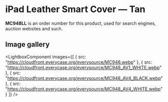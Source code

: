 
# iPad Leather Smart Cover — Tan

<Callout type='info' emoji='👉🏻'>**MC948LL** is an order number for this product, used for search engines, auction websites and such.</Callout>

## Image gallery

<LightboxComponent
    images={[
      {
        src: "https://cloudfront.everycase.org/everysource/MC948.webp"
      },
      {
        src: "https://cloudfront.everycase.org/everysource/MC948_AV1_WHITE.webp"
      },
      {
        src: "https://cloudfront.everycase.org/everysource/MC948_AV4_BLACK.webp"
      },
      {
        src: "https://cloudfront.everycase.org/everysource/MC948_AV4_WHITE.webp"
      }
    ]}
  />
